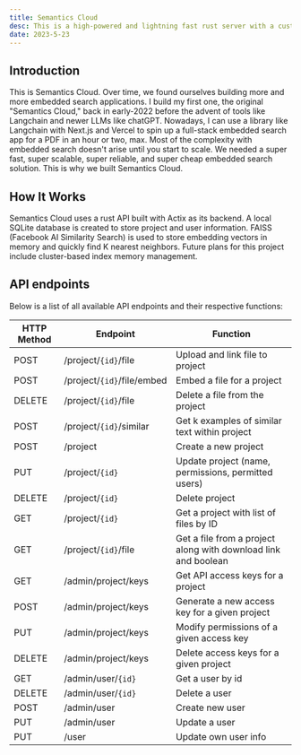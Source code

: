 ```yaml
---
title: Semantics Cloud
desc: This is a high-powered and lightning fast rust server with a custom vector database that powers embedded search functionality for a range of applications.
date: 2023-5-23
---
```


<RepoCard url="https://api.github.com/repos/jborg2/semanticdb"/>

## Introduction

This is Semantics Cloud. Over time, we found ourselves building more and more embedded search applications. I build my first one, the original "Semantics Cloud," back in early-2022 before the advent of tools like Langchain and newer LLMs like chatGPT. Nowadays, I can use a library like Langchain with Next.js and Vercel to spin up a full-stack embedded search app for a PDF in an hour or two, max. Most of the complexity with embedded search doesn't arise until you start to scale. We needed a super fast, super scalable, super reliable, and super cheap embedded search solution. This is why we built Semantics Cloud.
## How It Works
Semantics Cloud uses a rust API built with Actix as its backend. A local SQLite database is created to store project and user information. FAISS (Facebook AI Similarity Search) is used to store embedding vectors in memory and quickly find K nearest neighbors. Future plans for this project include cluster-based index memory management.

## API endpoints
Below is a list of all available API endpoints and their respective functions:

| HTTP Method | Endpoint                      | Function                                                       |
|-------------|-------------------------------|----------------------------------------------------------------|
| POST        | /project/`{id}`/file            | Upload and link file to project                                |
| POST        | /project/`{id}`/file/embed      | Embed a file for a project                                     |
| DELETE      | /project/`{id}`/file            | Delete a file from the project                                 |
| POST        | /project/`{id}`/similar         | Get k examples of similar text within project                  |
| POST        | /project                      | Create a new project                                           |
| PUT         | /project/`{id}`                 | Update project (name, permissions, permitted users)            |
| DELETE      | /project/`{id}`                 | Delete project                                                 |
| GET         | /project/`{id}`                 | Get a project with list of files by ID                         |
| GET         | /project/`{id}`/file            | Get a file from a project along with download link and boolean |
| GET         | /admin/project/keys           | Get API access keys for a project                               |
| POST        | /admin/project/keys           | Generate a new access key for a given project                  |
| PUT         | /admin/project/keys           | Modify permissions of a given access key                       |
| DELETE      | /admin/project/keys           | Delete access keys for a given project                         |
| GET         | /admin/user/`{id}`              | Get a user by id                                               |
| DELETE      | /admin/user/`{id}`              | Delete a user                                                  |
| POST        | /admin/user                   | Create new user                                                |
| PUT         | /admin/user                   | Update a user                                                  |
| PUT         | /user                         | Update own user info                                           |